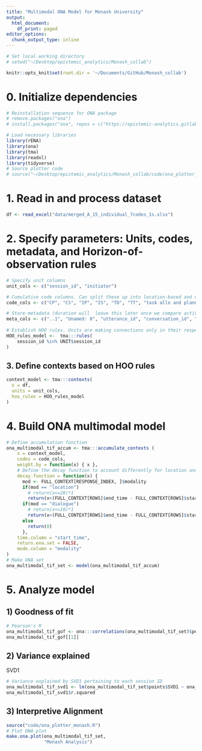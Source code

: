 ```yaml
---
title: "Multimodal ONA Model for Monash University"
output:
  html_document:
    df_print: paged
editor_options: 
  chunk_output_type: inline
---
```


```r
# Set local working directory
# setwd("~/Desktop/epistemic_analytics/Monash_collab")
```
```r
knitr::opts_knit$set(root.dir = '~/Documents/GitHub/Monash_collab')
```

# 0. Initialize dependencies 
```r
# Reinstallation sequence for ONA package
# remove.packages("ona")
# install.packages("ona", repos = c("https://epistemic-analytics.gitlab.io/qe-packages/ona/cran/", "https://cran.rstudio.org"))

# Load necessary libraries 
library(rENA)
library(ona) 
library(tma)
library(readxl)
library(tidyverse)
# Source plotter code
# source("~/Desktop/epistemic_analytics/Monash_collab/code/ona_plotter_monash.R")
```

# 1. Read in and process dataset
```r
df <- read_excel("data/merged_A_15_individual_7codes_1s.xlsx")
```

# 2. Specify parameters: Units, codes, metadata, and Horizon-of-observation rules
```r
# Specify unit columns 
unit_cols <- c("session_id", "initiator") 

# Cumulative code columns. Can split these up into location-based and utterance-based. Will be differently grouped after encoding modalities
code_cols <- c("CP", "CS", "IP", "IS", "TD", "TT", "task allo and plann", "provision of handover information", "responding to request", "agreement", "comparison")

# Store metadata (duration will  leave this later once we compare active and continuing impacts) 
meta_cols <- c("..1", "Unamed: 0", "utterance_id", "conversation_id", "text", "duration", "receiver", "location", "priority", "communication_type", "stage_based_on_num_of_student", "stage_based_on_scenario")
  
# Establish HOO rules. Units are making connections only in their respective sessions 
HOO_rules_model <-  tma:::rules(
    session_id %in% UNIT$session_id 
)
```

## 3. Define contexts based on HOO rules
```r
context_model <- tma:::contexts(
  x = df,
  units = unit_cols,
  hoo_rules = HOO_rules_model
)
```

# 4. Build ONA multimodal model 
```r
# Define accumulation function
ona_multimodal_tif_accum <- tma:::accumulate_contexts (
    x = context_model,
    codes = code_cols,
    weight.by = function(x) { x },
    # Define the decay function to account differently for location and dialogue--arbitrary values that assume location is more continually impacting and dialogue is more actively impacting 
    decay.function = function(x) {
      mod <- FULL_CONTEXT[RESPONSE_INDEX, ]$modality
      if(mod == "location")
        # return(x<=20)*1
        return(x<(FULL_CONTEXT[ROWS]$end_time - FULL_CONTEXT[ROWS]$start_time +20))*1
      if(mod == "dialogue")
        # return(x<=10)*1
        return(x<(FULL_CONTEXT[ROWS]$end_time - FULL_CONTEXT[ROWS]$start_time +10))*1
      else
        return(0)
      },
    time.column = "start_time", 
    return.ena.set = FALSE,
    mode.column = "modality"
) 
# Make ONA set
ona_multimodal_tif_set <- model(ona_multimodal_tif_accum)
```


# 5. Analyze model 
## 1) Goodness of fit
```r
# Pearson's R
ona_multimodal_tif_gof <- ona:::correlations(ona_multimodal_tif_set)$pearson
ona_multimodal_tif_gof[[1]]
```
## 2) Variance explained
SVD1
```r
# Variance explained by SVD1 pertaining to each session ID
ona_multimodal_tif_svd1 <- lm(ona_multimodal_tif_set$points$SVD1 ~ ona_multimodal_tif_set$points$session_id) %>% summary()
ona_multimodal_tif_svd1$r.squared
```
## 3) Interpretive Alignment
```r
source("code/ona_plotter_monash.R")
# Plot ONA plot
make.ona.plot(ona_multimodal_tif_set, 
              "Monash Analysis")
```


